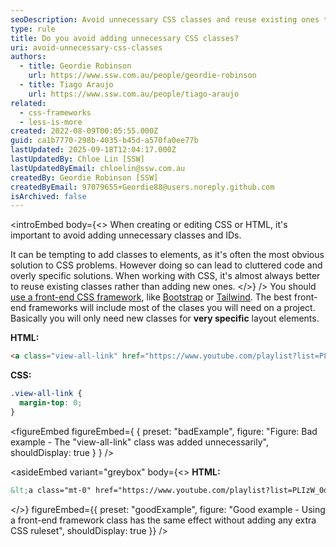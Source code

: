 ```yaml
---
seoDescription: Avoid unnecessary CSS classes and reuse existing ones to keep your code clean and maintainable.
type: rule
title: Do you avoid adding unnecessary CSS classes?
uri: avoid-unnecessary-css-classes
authors:
  - title: Geordie Robinson
    url: https://www.ssw.com.au/people/geordie-robinson
  - title: Tiago Araujo
    url: https://www.ssw.com.au/people/tiago-araujo
related:
  - css-frameworks
  - less-is-more
created: 2022-08-09T00:05:55.000Z
guid: ca1b7770-298b-4035-b45d-a570fa0ee77b
lastUpdated: 2025-09-18T12:04:17.000Z
lastUpdatedBy: Chloe Lin [SSW]
lastUpdatedByEmail: chloelin@ssw.com.au
createdBy: Geordie Robinson [SSW]
createdByEmail: 97079655+Geordie88@users.noreply.github.com
isArchived: false
---
```


<introEmbed
  body={<>
When creating or editing CSS or HTML, it's important to avoid adding unnecessary classes and IDs.

It can be tempting to add classes to elements, as it's often the most obvious solution to CSS problems. However doing so can lead to cluttered code and overly specific solutions. When working with CSS, it's almost always better to reuse existing classes rather than adding new ones.
  </>}
/>
You should [use a front-end CSS framework](/css-frameworks), like [Bootstrap](https://getbootstrap.com/) or [Tailwind](https://tailwindcss.com/). The best front-end frameworks will include most of the clases you will need on a project. Basically you will only need new classes for **very specific** layout elements.

**HTML:**

```html
<a class="view-all-link" href="https://www.youtube.com/playlist?list=PLIzW_0dAIKv3mjBeK8eyJbe1bOGWJX_UV">View All</a>
```

**CSS:**

```css
.view-all-link {
  margin-top: 0;
}
```
<figureEmbed figureEmbed={ {
  preset: "badExample",
  figure: "Figure: Bad example - The \"view-all-link\" class was added unnecessarily",
  shouldDisplay: true
} } />



<asideEmbed
  variant="greybox"
  body={<>
    **HTML:**

```html
&lt;a class="mt-0" href="https://www.youtube.com/playlist?list=PLIzW_0dAIKv3mjBeK8eyJbe1bOGWJX_UV"&gt;View All&lt;/a&gt;
```

  </>}
  figureEmbed={{
    preset: "goodExample",
    figure: "Good example - Using a front-end framework class has the same effect without adding any extra CSS ruleset",
    shouldDisplay: true
  }}
/>
